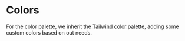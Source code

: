 
<Meta title='Design System/Colors' />

# Colors

For the color palette, we inherit the [Tailwind color palette](https://tailwindcss.com/docs/customizing-colors), adding some custom colors based on out needs.

<ColorPalette>
  <ColorItem title='Light' colors={['hsl(0, 0%, 98%)']} />
  <ColorItem title='Dark' colors={['hsl(210, 14%, 9%)']} />
</ColorPalette>
